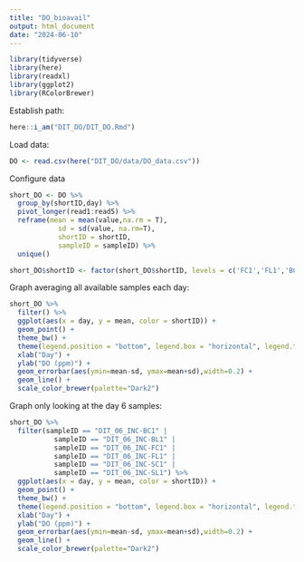 ```yaml
---
title: "DO_bioavail"
output: html_document
date: "2024-06-10"
---
```


```r
library(tidyverse)
library(here)
library(readxl)
library(ggplot2)
library(RColorBrewer)
```
Establish path:
```r
here::i_am("DIT_DO/DIT_DO.Rmd")
```
Load data:
```r
DO <- read.csv(here("DIT_DO/data/DO_data.csv"))
```
Configure data
```r
short_DO <- DO %>%
  group_by(shortID,day) %>%
  pivot_longer(read1:read5) %>%
  reframe(mean = mean(value,na.rm = T),
            sd = sd(value, na.rm=T),
            shortID = shortID,
            sampleID = sampleID) %>%
  unique()

short_DO$shortID <- factor(short_DO$shortID, levels = c('FC1','FL1','BC1','BL1','SC1','SL1'))
```
Graph averaging all available samples each day:
```r
short_DO %>%
  filter() %>%
  ggplot(aes(x = day, y = mean, color = shortID)) +
  geom_point() +
  theme_bw() +
  theme(legend.position = "bottom", legend.box = "horizontal", legend.title = element_blank()) +
  xlab("Day") +
  ylab("DO (ppm)") +
  geom_errorbar(aes(ymin=mean-sd, ymax=mean+sd),width=0.2) +
  geom_line() +
  scale_color_brewer(palette="Dark2")
```
Graph only looking at the day 6 samples:
```r
short_DO %>%
  filter(sampleID == "DIT_06_INC-BC1" | 
           sampleID == "DIT_06_INC-BL1" | 
           sampleID == "DIT_06_INC-FC1" | 
           sampleID == "DIT_06_INC-FL1" | 
           sampleID == "DIT_06_INC-SC1" | 
           sampleID == "DIT_06_INC-SL1") %>%
  ggplot(aes(x = day, y = mean, color = shortID)) +
  geom_point() +
  theme_bw() +
  theme(legend.position = "bottom", legend.box = "horizontal", legend.title = element_blank()) +
  xlab("Day") +
  ylab("DO (ppm)") +
  geom_errorbar(aes(ymin=mean-sd, ymax=mean+sd),width=0.2) +
  geom_line() +
  scale_color_brewer(palette="Dark2")
```


